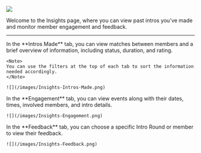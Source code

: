 ![](/images/Insights.png)

Welcome to the Insights page, where you can view past intros you’ve made and monitor member engagement and feedback. 

---

<Tabs>
  <Tab title="Intros Made">
    In the **Intros Made** tab, you can view matches between members and a brief overview of information, including status, duration, and rating.

    <Note>
    You can use the filters at the top of each tab to sort the information needed accordingly.
    </Note>

    ![](/images/Insights-Intros-Made.png)
  </Tab>
  <Tab title="Engagement">
   In the **Engagement** tab, you can view events along with their dates, times, involved members, and intro details. 

    ![](/images/Insights-Engagement.png)
  </Tab>
  <Tab title="Feedback">
    In the **Feedback** tab, you can choose a specific Intro Round or member to view their feedback. 

    ![](/images/Insights-Feedback.png)
  </Tab>
</Tabs>
